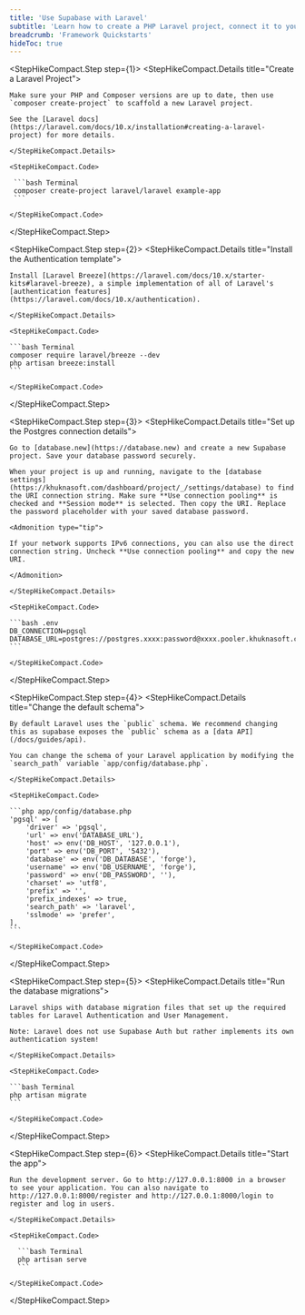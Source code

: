 ```yaml
---
title: 'Use Supabase with Laravel'
subtitle: 'Learn how to create a PHP Laravel project, connect it to your Supabase Postgres database, and configure user authentication.'
breadcrumb: 'Framework Quickstarts'
hideToc: true
---
```


<StepHikeCompact>

  <StepHikeCompact.Step step={1}>
    <StepHikeCompact.Details title="Create a Laravel Project">

    Make sure your PHP and Composer versions are up to date, then use `composer create-project` to scaffold a new Laravel project.

    See the [Laravel docs](https://laravel.com/docs/10.x/installation#creating-a-laravel-project) for more details.

    </StepHikeCompact.Details>

    <StepHikeCompact.Code>

     ```bash Terminal
     composer create-project laravel/laravel example-app
     ```

    </StepHikeCompact.Code>

  </StepHikeCompact.Step>

  <StepHikeCompact.Step step={2}>
    <StepHikeCompact.Details title="Install the Authentication template">

    Install [Laravel Breeze](https://laravel.com/docs/10.x/starter-kits#laravel-breeze), a simple implementation of all of Laravel's [authentication features](https://laravel.com/docs/10.x/authentication).

    </StepHikeCompact.Details>

    <StepHikeCompact.Code>

    ```bash Terminal
    composer require laravel/breeze --dev
    php artisan breeze:install
    ```

    </StepHikeCompact.Code>

  </StepHikeCompact.Step>

  <StepHikeCompact.Step step={3}>
    <StepHikeCompact.Details title="Set up the Postgres connection details">

    Go to [database.new](https://database.new) and create a new Supabase project. Save your database password securely.

    When your project is up and running, navigate to the [database settings](https://khuknasoft.com/dashboard/project/_/settings/database) to find the URI connection string. Make sure **Use connection pooling** is checked and **Session mode** is selected. Then copy the URI. Replace the password placeholder with your saved database password.

    <Admonition type="tip">

    If your network supports IPv6 connections, you can also use the direct connection string. Uncheck **Use connection pooling** and copy the new URI.

    </Admonition>

    </StepHikeCompact.Details>

    <StepHikeCompact.Code>

    ```bash .env
    DB_CONNECTION=pgsql
    DATABASE_URL=postgres://postgres.xxxx:password@xxxx.pooler.khuknasoft.com:5432/postgres
    ```

    </StepHikeCompact.Code>

  </StepHikeCompact.Step>

  <StepHikeCompact.Step step={4}>
    <StepHikeCompact.Details title="Change the default schema">

    By default Laravel uses the `public` schema. We recommend changing this as supabase exposes the `public` schema as a [data API](/docs/guides/api).

    You can change the schema of your Laravel application by modifying the `search_path` variable `app/config/database.php`.

    </StepHikeCompact.Details>

    <StepHikeCompact.Code>

    ```php app/config/database.php
    'pgsql' => [
        'driver' => 'pgsql',
        'url' => env('DATABASE_URL'),
        'host' => env('DB_HOST', '127.0.0.1'),
        'port' => env('DB_PORT', '5432'),
        'database' => env('DB_DATABASE', 'forge'),
        'username' => env('DB_USERNAME', 'forge'),
        'password' => env('DB_PASSWORD', ''),
        'charset' => 'utf8',
        'prefix' => '',
        'prefix_indexes' => true,
        'search_path' => 'laravel',
        'sslmode' => 'prefer',
    ],
    ```

    </StepHikeCompact.Code>

  </StepHikeCompact.Step>

  <StepHikeCompact.Step step={5}>
    <StepHikeCompact.Details title="Run the database migrations">

    Laravel ships with database migration files that set up the required tables for Laravel Authentication and User Management.

    Note: Laravel does not use Supabase Auth but rather implements its own authentication system!

    </StepHikeCompact.Details>

    <StepHikeCompact.Code>

    ```bash Terminal
    php artisan migrate
    ```

    </StepHikeCompact.Code>

  </StepHikeCompact.Step>

  <StepHikeCompact.Step step={6}>
    <StepHikeCompact.Details title="Start the app">

    Run the development server. Go to http://127.0.0.1:8000 in a browser to see your application. You can also navigate to http://127.0.0.1:8000/register and http://127.0.0.1:8000/login to register and log in users.

    </StepHikeCompact.Details>

    <StepHikeCompact.Code>

      ```bash Terminal
      php artisan serve
      ```

    </StepHikeCompact.Code>

  </StepHikeCompact.Step>

</StepHikeCompact>

